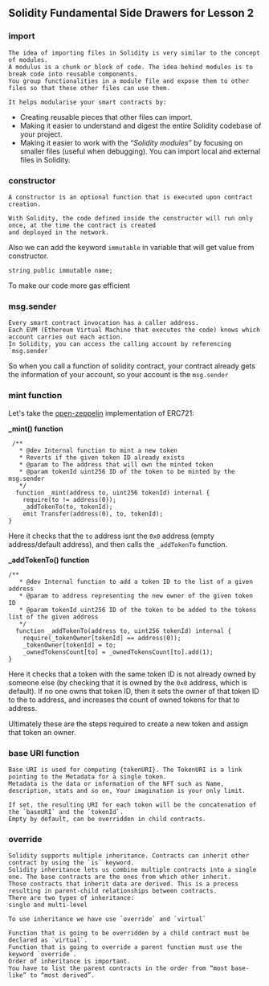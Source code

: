 ## Solidity Fundamental Side Drawers for Lesson 2

### import

    The idea of importing files in Solidity is very similar to the concept of modules.
    A modulus is a chunk or block of code. The idea behind modules is to break code into reusable components.
    You group functionalities in a module file and expose them to other files so that these other files can use them.
    
    It helps modularise your smart contracts by:
- Creating reusable pieces that other files can import.
- Making it easier to understand and digest the entire Solidity codebase of your project.
- Making it easier to work with the *“Solidity modules”* by focusing on smaller files (useful when debugging).
You can import local and external files in Solidity.




### constructor 
    A constructor is an optional function that is executed upon contract creation.

    With Solidity, the code defined inside the constructor will run only once, at the time the contract is created
    and deployed in the network.
    
Also we can add the keyword `immutable` in variable that will get value from constructor.
```
string public immutable name;
```
To make our code more gas efficient




### msg.sender 
    Every smart contract invocation has a caller address. 
    Each EVM (Ethereum Virtual Machine that executes the code) knows which account carries out each action. 
    In Solidity, you can access the calling account by referencing `msg.sender`

So when you call a function of solidity contract, your contract already gets the information of your account, so your account is the `msg.sender`
    






### mint function
Let's take the [open-zeppelin](https://github.com/OpenZeppelin/openzeppelin-contracts/blob/master/contracts/token/ERC721/ERC721.sol) implementation  of ERC721:

**_mint() function**
```
 /**
   * @dev Internal function to mint a new token
   * Reverts if the given token ID already exists
   * @param to The address that will own the minted token
   * @param tokenId uint256 ID of the token to be minted by the msg.sender
   */
  function _mint(address to, uint256 tokenId) internal {
    require(to != address(0));
    _addTokenTo(to, tokenId);
    emit Transfer(address(0), to, tokenId);
}
```
Here it checks that the `to` address isnt the `0x0` address (empty address/default address), and then calls the `_addTokenTo` function.

**_addTokenTo() function**
```
/**
   * @dev Internal function to add a token ID to the list of a given address
   * @param to address representing the new owner of the given token ID
   * @param tokenId uint256 ID of the token to be added to the tokens list of the given address
   */
  function _addTokenTo(address to, uint256 tokenId) internal {
    require(_tokenOwner[tokenId] == address(0));
    _tokenOwner[tokenId] = to;
    _ownedTokensCount[to] = _ownedTokensCount[to].add(1);
}
```
Here it checks that a token with the same token ID is not already owned by someone else (by checking that it is owned by the `0x0` address, which is default).
If no one owns that token ID, then it sets the owner of that token ID to the to address, and increases the count of owned tokens for that to address.

Ultimately these are the steps required to create a new token and assign that token an owner.





### base URI function
    Base URI is used for computing {tokenURI}. The TokenURI is a link pointing to the Metadata for a single token. 
    Metadata is the data or information of the NFT such as Name, description, stats and so on, Your imagination is your only limit.
    
    If set, the resulting URI for each token will be the concatenation of the `baseURI` and the `tokenId`. 
    Empty by default, can be overridden in child contracts.






### override
    Solidity supports multiple inheritance. Contracts can inherit other contract by using the `is` keyword. 
    Solidity inheritance lets us combine multiple contracts into a single one. The base contracts are the ones from which other inherit. 
    Those contracts that inherit data are derived. This is a process resulting in parent-child relationships between contracts.
    There are two types of inheritance:
    single and multi-level
    
    To use inheritance we have use `override` and `virtual`
    
    Function that is going to be overridden by a child contract must be declared as `virtual`.
    Function that is going to override a parent function must use the keyword `override`.
    Order of inheritance is important.
    You have to list the parent contracts in the order from “most base-like” to “most derived”.
